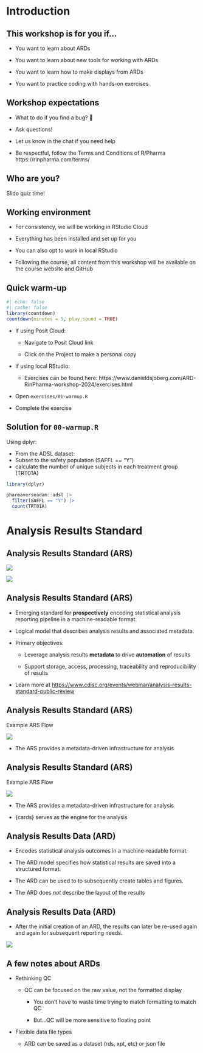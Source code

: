 
# Introduction

## This workshop is for you if...

- You want to learn about ARDs 

- You want to learn about new tools for working with ARDs

- You want to learn how to make displays from ARDs

- You want to practice coding with hands-on exercises

## Workshop expectations

- What to do if you find a bug? 🐛

- Ask questions!

- Let us know in the chat if you need help

- Be respectful, follow the Terms and Conditions of R/Pharma
https://rinpharma.com/terms/



## Who are you?

::: {.larger}

Slido quiz time!

:::

## Working environment

-   For consistency, we will be working in RStudio Cloud  

-   Everything has been installed and set up for you 

-   You can also opt to work in local RStudio

-   Following the course, all content from this workshop will be available on the course website and GitHub 


## Quick warm-up

```r
#| echo: false
#| cache: false
library(countdown)
countdown(minutes = 5, play_sound = TRUE)
```

-   If using Posit Cloud:

    -   Navigate to Posit Cloud link

    -   Click on the Project to make a personal copy
  
-   If using local RStudio:

    -   Exercises can be found here: https://www.danieldsjoberg.com/ARD-RinPharma-workshop-2024/exercises.html

- Open `exercises/01-warmup.R`

- Complete the exercise


## Solution for `00-warmup.R`

Using dplyr:
 
- From the ADSL dataset:
- Subset to the safety population (SAFFL == "Y")
- calculate the number of unique subjects in each treatment group (TRT01A)  

```r
library(dplyr)

pharmaverseadam::adsl |> 
  filter(SAFFL == "Y") |> 
  count(TRT01A)
```

# Analysis Results Standard

## Analysis Results Standard (ARS)

![](images/ars-flow.png){.fragment fig-align="center"}

![](images/ars-objectives.png){.fragment fig-align="center"}


## Analysis Results Standard (ARS)

::: {.incremental}

-   Emerging standard for **prospectively** encoding statistical analysis reporting pipeline in a machine-readable format.

-   Logical model that describes analysis results and associated metadata.

-   Primary objectives:

    -   Leverage analysis results **metadata** to drive **automation** of results 
  
    -   Support storage, access, processing, traceability and reproducibility of results
  
:::

::: aside
-   Learn more at [https://www.cdisc.org/events/webinar/analysis-results-standard-public-review](https://www.cdisc.org/events/webinar/analysis-results-standard-public-review) 
:::

## Analysis Results Standard (ARS)

Example ARS Flow

![](images/ars-example-flow.png){fig-align="center"}

- The ARS provides a metadata-driven infrastructure for analysis

## Analysis Results Standard (ARS)

Example ARS Flow

![](images/ars-example-flow-with-hex.png){fig-align="center"}

- The ARS provides a metadata-driven infrastructure for analysis

- {cards} serves as the engine for the analysis 

## Analysis Results Data (ARD)

::: {.incremental}

-   Encodes statistical analysis outcomes in a machine-readable format.

-   The ARD model specifies how statistical results are saved into a structured format.

-   The ARD can be used to to subsequently create tables and figures.

-   The ARD does *not* describe the layout of the results

:::

## Analysis Results Data (ARD)

* After the initial creation of an ARD, the results can later be re-used again and again for subsequent reporting needs.

![](images/ard-flow.png){fig-align="center"}

## A few notes about ARDs

:::{.incremental}

-   Rethinking QC

    -   QC can be focused on the raw value, not the formatted display
  
        -   You don’t have to waste time trying to match formatting to match QC
    
        -   But...QC will be more sensitive to floating point
    
-   Flexible data file types

    -   ARD can be saved as a dataset (rds, xpt, etc) or json file
  
:::